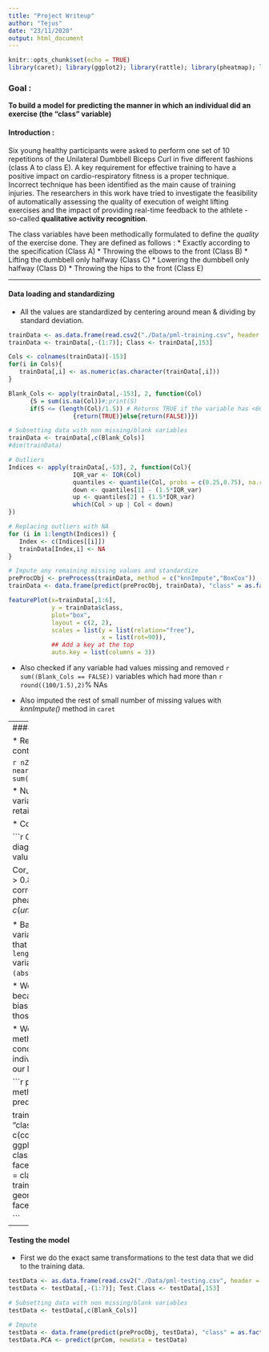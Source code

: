 ```yaml
---
title: "Project Writeup"
author: "Tejus"
date: "23/11/2020"
output: html_document
---
```


```r
knitr::opts_chunk$set(echo = TRUE)
library(caret); library(ggplot2); library(rattle); library(pheatmap); library(reshape2)

```

### Goal : 
__To build a model for predicting the manner in which an individual did an exercise (the "class" variable)__

#### Introduction :
Six young healthy participants were asked to perform one set of 10 repetitions of the Unilateral Dumbbell Biceps Curl in five different fashions (class A to class E). A key requirement for effective training to have a positive impact on cardio-respiratory fitness is a proper technique. Incorrect technique has been identified as the main cause of training injuries. The researchers in this work have tried to investigate the feasibility of automatically assessing the quality of execution of weight lifting exercises and the impact of providing real-time feedback to the athlete - so-called __qualitative activity recognition__.

The class variables have been methodically formulated to define the _quality_ of the exercise done. They are defined as follows : 
      * Exactly according to the specification (Class A)
      * Throwing the elbows to the front (Class B)
      * Lifting the dumbbell only halfway (Class C)
      * Lowering the dumbbell only halfway (Class D)
      * Throwing the hips to the front (Class E)

----

#### Data loading and standardizing

* All the values are standardized by centering around mean & dividing by standard deviation.  

````r

trainData <- as.data.frame(read.csv2("./Data/pml-training.csv", header = T, sep =",", quote = '"'))
trainData <- trainData[,-(1:7)]; Class <- trainData[,153]

Cols <- colnames(trainData)[-153]
for(i in Cols){
   trainData[,i] <- as.numeric(as.character(trainData[,i]))
}

Blank_Cols <- apply(trainData[,-153], 2, function(Col)
      {S = sum(is.na(Col))#;print(S)
      if(S <= (length(Col)/1.5)) # Returns TRUE if the variable has <66% NAs else returns FALSE
                  {return(TRUE)}else{return(FALSE)}})

# Subsetting data with non missing/blank variables
trainData <- trainData[,c(Blank_Cols)]
#dim(trainData)

# Outliers
Indices <- apply(trainData[,-53], 2, function(Col){
                  IQR_var <- IQR(Col)
                  quantiles <- quantile(Col, probs = c(0.25,0.75), na.rm = T)
                  down <- quantiles[1] - (1.5*IQR_var)
                  up <- quantiles[2] + (1.5*IQR_var)
                  which(Col > up | Col < down)
})

# Replacing outliers with NA
for (i in 1:length(Indices)) {
   Index <- c(Indices[[i]])
   trainData[Index,i] <- NA
}

# Impute any remaining missing values and standardize
preProcObj <- preProcess(trainData, method = c("knnImpute","BoxCox"))
trainData <- data.frame(predict(preProcObj, trainData), "class" = as.factor(Class))

featurePlot(x=trainData[,1:6],
            y = trainData$class,
            plot="box", 
            layout = c(2, 2), 
            scales = list(y = list(relation="free"),
                          x = list(rot=90)),
            ## Add a key at the top 
            auto.key = list(columns = 3))

````


* Also checked if any variable had values missing and removed `r sum((Blank_Cols == FALSE))` variables which had more than `r round((100/1.5),2)`% NAs

* Also imputed the rest of small number of missing values with _knnImpute()_ method in `caret`

---- 
#### Exploratory Analysis : 

* Removing variables with low contribution to output variation.

```r
nZero_Predictors <- nearZeroVar(trainData, saveMetrics = T)
sum(nZero_Predictors$nzv == TRUE)
```

* Number of variables with near zero variance contribution is zero. Hence we retain them all. 

* Correlation analysis 

```r
Cor_Mat <- cor(trainData[,-53])
diag(Cor_Mat) <- 0 # Removing diag values

Cor_df <- data.frame(which(abs(Cor_Mat) > 0.8, arr.ind = T))
# Some highly correlated variable heatmap
pheatmap(Cor_Mat[c(unique(Cor_df$row)),c(unique(Cor_df$col))])
```

* Basic correlation analysis for finding variables that are highly correlated tells us that almost `r length(sort(unique(Cor_df$col)))` variables are highly correlated `(abs(cor_value) > 0.8)` with each other.

* We cannot simply remove the variable because that would result in creating a bias. So we choose to use PCA and use those variables for model building.

* We could also have opted for other methods like `Boosting` but since we're not concerned much about interpretability of individual variables we will go ahead with our lazy option of PCA.

```r

prCom <- preProcess(trainData, method = "pca")
trainData.PCA <- predict(prCom, newdata = trainData)

trainData.melted <- melt(trainData, id = "class", measure.vars = c(colnames(trainData[,-53])))
# 
'gg <- ggplot(aes(x = class, y =value, group = class), data = trainData.melted) +
   + facet_wrap(~variable)
'
gg <- ggplot(aes(x = class,y =value, group = class), data = trainData.melted) + geom_boxplot(aes(fill=class)) + facet_wrap(~variable)
plot(gg)

```


----

#### Testing the model

* First we do the exact same transformations to the test data that we did to the training data.

```r
testData <- as.data.frame(read.csv2("./Data/pml-testing.csv", header = T, sep =",", quote = '"'))
testData <- testData[,-(1:7)]; Test.Class <- testData[,153]

# Subsetting data with non missing/blank variables
testData <- testData[,c(Blank_Cols)]

# Impute
testData <- data.frame(predict(preProcObj, testData), "class" = as.factor(Test.Class))
testData.PCA <- predict(prCom, newdata = testData)

```









